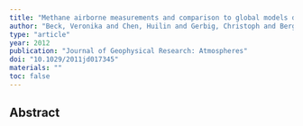 ```yaml
---
title: "Methane airborne measurements and comparison to global models during BARCA"
author: "Beck, Veronika and Chen, Huilin and Gerbig, Christoph and Bergamaschi, Peter and Bruhwiler, Lori and Houweling, Sander and Rockmann, Thomas and Kolle, Olaf and Steinbach, Julia and Koch, Thomas and others"
type: "article"
year: 2012
publication: "Journal of Geophysical Research: Atmospheres"
doi: "10.1029/2011jd017345"
materials: ""
toc: false
---
```


## Abstract

